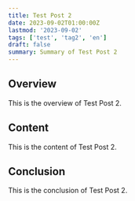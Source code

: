 ```yaml
---
title: Test Post 2
date: 2023-09-02T01:00:00Z
lastmod: '2023-09-02'
tags: ['test', 'tag2', 'en']
draft: false
summary: Summary of Test Post 2
---
```


## Overview

This is the overview of Test Post 2.

## Content

This is the content of Test Post 2.

## Conclusion

This is the conclusion of Test Post 2.